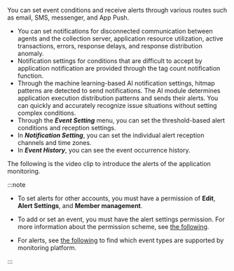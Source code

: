 You can set event conditions and receive alerts through various routes such as email, SMS, messenger, and App Push.

- You can set notifications for disconnected communication between agents and the collection server, application resource utilization, active transactions, errors, response delays, and response distribution anomaly.
- Notification settings for conditions that are difficult to accept by application notification are provided through the tag count notification function.
- Through the machine learning-based AI notification settings, hitmap patterns are detected to send notifications. The AI module determines application execution distribution patterns and sends their alerts. You can quickly and accurately recognize issue situations without setting complex conditions.
- Through the **_Event Setting_** menu, you can set the threshold-based alert conditions and reception settings.
- In **_Notification Setting_**, you can set the individual alert reception channels and time zones.
- In **_Event History_**, you can see the event occurrence history.

The following is the video clip to introduce the alerts of the application monitoring.

<Youtube ko="dkS6odInnXU" en="dkS6odInnXU" ja="dkS6odInnXU" />

:::note

- To set alerts for other accounts, you must have a permission of **Edit**, **Alert Settings**, and **Member management**.

- To add or set an event, you must have the alert settings permission. For more information about the permission scheme, see [the following](../project/project-structure).

- For alerts, see [the following](../support-env#support-notice) to find which event types are supported by monitoring platform.

:::
